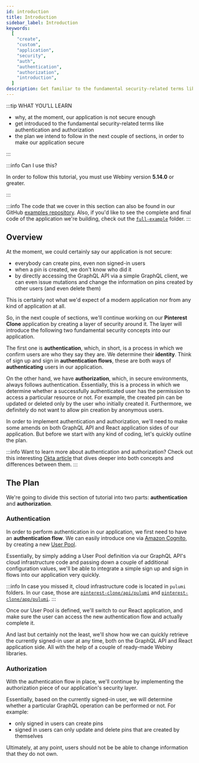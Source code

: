 ```yaml
---
id: introduction
title: Introduction
sidebar_label: Introduction
keywords:
  [
    "create",
    "custom",
    "application",
    "security",
    "auth",
    "authentication",
    "authorization",
    "introduction",
  ]
description: Get familiar to the fundamental security-related terms like authentication and authorization and how we'll implement these in our custom application.
---
```



:::tip WHAT YOU’LL LEARN

- why, at the moment, our application is not secure enough
- get introduced to the fundamental security-related terms like authentication and authorization
- the plan we intend to follow in the next couple of sections, in order to make our application secure

:::

:::info Can I use this?

In order to follow this tutorial, you must use Webiny version **5.14.0** or greater.

:::

:::info
The code that we cover in this section can also be found in our GitHub [examples repository](https://github.com/webiny/webiny-examples/tree/master/create-custom-application/05-security/01-introduction). Also, if you'd like to see the complete and final code of the application we're building, check out the [`full-example`](https://github.com/webiny/webiny-examples/tree/master/create-custom-application/full-example) folder.
:::

## Overview

At the moment, we could certainly say our application is not secure:

- everybody can create pins, even non signed-in users
- when a pin is created, we don't know who did it
- by directly accessing the GraphQL API via a simple GraphQL client, we can even issue mutations and change the information on pins created by other users (and even delete them)

This is certainly not what we'd expect of a modern application nor from any kind of application at all.

So, in the next couple of sections, we'll continue working on our **Pinterest Clone** application by creating a layer of security around it. The layer will introduce the following two fundamental security concepts into our application.

The first one is **authentication**, which, in short, is a process in which we confirm users are who they say they are. We determine their **identity**. Think of sign up and sign in **authentication flows**, these are both ways of **authenticating** users in our application.

On the other hand, we have **authorization**, which, in secure environments, always follows authentication. Essentially, this is a process in which we determine whether a successfully authenticated user has the permission to access a particular resource or not. For example, the created pin can be updated or deleted only by the user who initially created it. Furthermore, we definitely do not want to allow pin creation by anonymous users.

In order to implement authentication and authorization, we'll need to make some amends on both GraphQL API and React application sides of our application. But before we start with any kind of coding, let's quickly outline the plan.

:::info
Want to learn more about authentication and authorization? Check out this interesting [Okta article](https://www.okta.com/identity-101/authentication-vs-authorization/) that dives deeper into both concepts and differences between them.
:::

## The Plan

We're going to divide this section of tutorial into two parts: **authentication** and **authorization**.

### Authentication

In order to perform authentication in our application, we first need to have an **authentication flow**. We can easily introduce one via [Amazon Cognito](https://aws.amazon.com/cognito/), by creating a new [User Pool](https://docs.aws.amazon.com/cognito/latest/developerguide/getting-started-with-cognito-user-pools.html).

Essentially, by simply adding a User Pool definition via our GraphQL API's cloud infrastructure code and passing down a couple of additional configuration values, we'll be able to integrate a simple sign up and sign in flows into our application very quickly.

:::info
In case you missed it, cloud infrastructure code is located in `pulumi` folders. In our case, those are [`pinterest-clone/api/pulumi`](https://github.com/webiny/webiny-examples/tree/master/create-custom-application/05-security/05.00-introduction/pinterest-clone/api/pulumi) and [`pinterest-clone/app/pulumi`](https://github.com/webiny/webiny-examples/tree/master/create-custom-application/05-security/05.00-introduction/pinterest-clone/app/pulumi).
:::

Once our User Pool is defined, we'll switch to our React application, and make sure the user can access the new authentication flow and actually complete it.

And last but certainly not the least, we'll show how we can quickly retrieve the currently signed-in user at any time, both on the GraphQL API and React application side. All with the help of a couple of ready-made Webiny libraries.

<!-- So, we'll start with adjusting our GraphQL API and adding a new cloud infrastructure resource into the mix: the [Amazon Cognito User Pool](https://docs.aws.amazon.com/cognito/latest/developerguide/cognito-user-identity-pools.html). Essentially, this is what will enable us to easily introduce a user authentication flow into our application. In other words, via its [Hosted UI](https://docs.aws.amazon.com/cognito/latest/developerguide/cognito-user-pools-app-integration.html) option, it will provide us with an easy way for users to sign up and sign in into the application and authenticate themselves. -->

### Authorization

With the authentication flow in place, we'll continue by implementing the authorization piece of our application's security layer.

Essentially, based on the currently signed-in user, we will determine whether a particular GraphQL operation can be performed or not. For example:

- only signed in users can create pins
- signed in users can only update and delete pins that are created by themselves

Ultimately, at any point, users should not be be able to change information that they do not own.

<!-- Now that we have this brief overview of the authentication flow we're about to use, we can start with the actual implementation. We'll start by making a couple of additions to our cloud infrastructure code, both on the GraphQL API and React application side. Once we have the necessary cloud infrastructure resources deployed, we can then move to application code and connect everything together. -->

